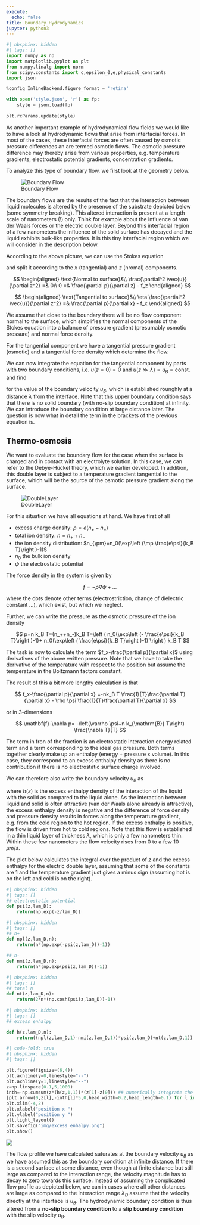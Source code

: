 ```yaml
---
execute:
  echo: false
title: Boundary Hydrodynamics
jupyter: python3
---
```




```python
#| nbsphinx: hidden
#| tags: []
import numpy as np
import matplotlib.pyplot as plt
from numpy.linalg import norm
from scipy.constants import c,epsilon_0,e,physical_constants
import json

%config InlineBackend.figure_format = 'retina' 

with open('style.json', 'r') as fp:
    style = json.load(fp)
    
plt.rcParams.update(style) 
```

As another important example of hydrodynamical flow fields we would like to have a look at hydrodynamic flows that arise from interfacial forces. In most of the cases, these interfacial forces are often caused by osmotic pressure differences an are termed osmotic flows. The osmotic pressure difference may thereby arise from various properties, e.g. temperature gradients, electrostatic potential gradients, concentration gradients.  

To analyze this type of boundary flow, we first look at the geometry below.


![Boundary Flow](img/boundary_flow.png)

The boundary flows are the results of the fact that the interaction between liquid molecules is altered by the presence of the substrate depicted below (some symmetry breaking). This altered interaction is present at a length scale of nanometers (!) only. Think for example about the influence of van der Waals forces or the electric double layer. Beyond this interfacial region of a few nanometers the influence of the solid surface has decayed and the liquid exhibits bulk-like properties. It is this tiny interfacial region which we will consider in the description below.

According to the above picture, we can use the Stokes equation 

\begin{equation}
\eta \Delta \vec{u}= -\nabla p-\vec{f}
\end{equation}

and split it according to the $x$ (tangential) and $z$ (nromal) components.

$$
\begin{aligned}
\text{Normal to surface}&\\
\frac{\partial^2 \vec{u}}{\partial z^2} =& 0\\
0 =& \frac{\partial p}{\partial z} - f_z
\end{aligned}
$$


$$
\begin{aligned}
\text{Tangential to surface}&\\
\eta \frac{\partial^2 \vec{u}}{\partial z^2} =& \frac{\partial p}{\partial x} - f_x
\end{aligned}
$$

We assume that close to the boundary there will be no flow component normal to the surface, which simplifies the normal components of the Stokes equation into a balance of pressure gradient (presumably osmotic pressure) and normal force density.

For the tangential component we have a tangential pressure gradient (osmotic) and a tangential force density which determine the flow. 


We can now integrate the equation for the tangential component by parts  with two boundary conditions, i.e. $u(z=0)=0$ and $u(z\gg\lambda)=u_B=\mathrm{const.}$ and find

\begin{equation}
u_B=\frac{1}{\eta}\int_0^{\infty} z\left (f_x-\frac{dp}{dx}\right )dz
\end{equation}

for the value of the boundary velocity $u_B$, which is established rounghly at a distance $\lambda$ from the interface. Note that this upper boundary condition says that there is no solid boundary (with no-slip boundary condition) at infinity. We can introduce the boundary condition at large distance later.  The question is now what in detail the term in the brackets of the previous equation is.

## Thermo-osmosis

We want to evaluate the boundary flow for the case when the surface is charged and in contact with an electrolyte solution. In this case, we can refer to the Debye-Hückel theory, which we earlier developed. In addition, this double layer is subject to a temperature gradient tangential to the surface, which will be the source of the osmotic pressure gradient along the surface. 

![DoubleLayer](img/charged_surface.png)

For this situation we have all equations at hand.
We have first of all

- excess charge density: $\rho = e (n_+-n_-)$
- total ion density: $n=n_++n_-$
- the ion density distribution: $n_{\pm}=n_0(\exp\left (\mp \frac{e\psi}{k_B T}\right )-1)$
- $n_0$ the bulk ion density
- $\psi$ the electrostatic potential

The force density in the system is given by

$$
f=-\rho \nabla \psi + \ldots
$$

where the dots denote other terms (electrostriction, change of dielectric constant ...), which exist, but which we neglect.

Further, we can write the pressure as the osmotic pressure of the ion density 

$$
p=n k_B T=(n_++n_-)k_B T=\left ( n_0(\exp\left (- \frac{e\psi}{k_B T}\right )-1)+ n_0(\exp\left ( \frac{e\psi}{k_B T}\right )-1) \right ) k_B T
$$

The task is now to calculate the term $f_x-\frac{\partial p}{\partial x}$ using derivatives of the above written pressure. Note that we have to take the derivative of the temperature with respect to the position but assume the temperature in the Boltzmann factors constant.

The result of this a bit more lengthy calculation is that

$$
f_x-\frac{\partial p}{\partial x} =-nk_B T \frac{1}{T}\frac{\partial T}{\partial x} - \rho \psi \frac{1}{T}\frac{\partial T}{\partial x}
$$

or in 3-dimensions 

$$
\mathbf{f}-\nabla p= -\left(\varrho \psi+n k_{\mathrm{B}} T\right) \frac{\nabla T}{T}
$$

The term in fron of the fraction is an electrostatic interaction energy related term and a term corresponding to the ideal gas pressure. Both terms together clearly make up an enthalpy (energy + pressure x volume). In this case, they correspond to an excess enthalpy density as there is no contribution if there is no electrostatic surface charge involved.

We can therefore also write the boundary velocity $u_B$ as

\begin{equation}
u_B= -\frac{1}{\eta}\int_0^{\infty} z h(z)dz\frac{\nabla T_{||}}{T}
\end{equation}

where $h(z)$ is the excess enthalpy density of the interaction of the liquid with the solid as compared to the liquid alone. As the interaction between liquid and solid is often attractive (van der Waals alone already is attractive), the excess enthalpy density is negative and the difference of force density and pressure density results in forces along the temperarture gradient, e.g. from the cold region to the hot region. If the excess enthalpy is positive, the flow is driven from hot to cold regions. Note that this flow is established in a thin liquid layer of thickness $\lambda$, which is only a few nanometers thin. Within these few nanometers the flow velocity rises from 0 to a few 10 $\mu m/s$. 

The plot below calculates the integral over the product of $z$ and the excess enthalpy for the electric double layer, assuming that some of the constants are 1 and the temperature gradient just gives a minus sign (assuming hot is on the left and cold is on the right).

```python
#| nbsphinx: hidden
#| tags: []
## electrostatic potential
def psi(z,lam_D):
    return(np.exp(-z/lam_D))
```

```python
#| nbsphinx: hidden
#| tags: []
## n+
def npl(z,lam_D,n):
    return(n*(np.exp(-psi(z,lam_D))-1))

## n-    
def nmi(z,lam_D,n):
    return(n*(np.exp(psi(z,lam_D))-1))    
```

```python
#| nbsphinx: hidden
#| tags: []
## total n
def nt(z,lam_D,n):
    return(2*n*(np.cosh(psi(z,lam_D))-1))    
```

```python
#| nbsphinx: hidden
#| tags: []
## excess enhalpy 

def h(z,lam_D,n):
    return((npl(z,lam_D,1)-nmi(z,lam_D,1))*psi(z,lam_D)+nt(z,lam_D,1))
```

::: {.content-visible when-format="html"}

```python
#| code-fold: true
#| nbsphinx: hidden
#| tags: []

plt.figure(figsize=(6,4))
plt.axhline(y=0,linestyle="--")
plt.axhline(y=1,linestyle="--")
z=np.linspace(0.1,5,1000)
inth=-np.cumsum(z*(h(z,1,1))*(z[1]-z[0])) ## numerically integrate the excess enthalpy *z
[plt.arrow(0,z[l],-inth[l]*5,0,head_width=0.2,head_length=0.1) for l in range(0,len(z),50)]
plt.xlim(-4,2)
plt.xlabel("position x ")
plt.ylabel("position y ")
plt.tight_layout()
plt.savefig("img/excess_enhalpy.png")
plt.show()
```

:::

::: {.content-visible unless-format="html"}
![](img/excess_enhalpy.png)
:::

The flow profile we have calculated saturates at the boundary velocity $u_B$ as we have assumed this as the boundary condition at infinite distance. If there is a second surface at some distance, even though at finite distance but still large as compared to the interaction range, the velocity magnitude has to decay to zero towards this surface. Instead of assuming the complicated flow profile as depicted below, we can in cases where all other distances are large as compared to the interaction range $\lambda_D$ assume that the velocity directly at the interface is $u_B$. The hydrodynamic boundary condition is thus altered from a **no-slip boundary condition** to a **slip boundary condition** with the slip velocity $u_B$.


